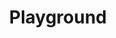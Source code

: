 ---
title: "Playground"
description: "An advanced chat interface to thoroughly test the AI Agent before deployment"
icon: "bot-message-square"
---